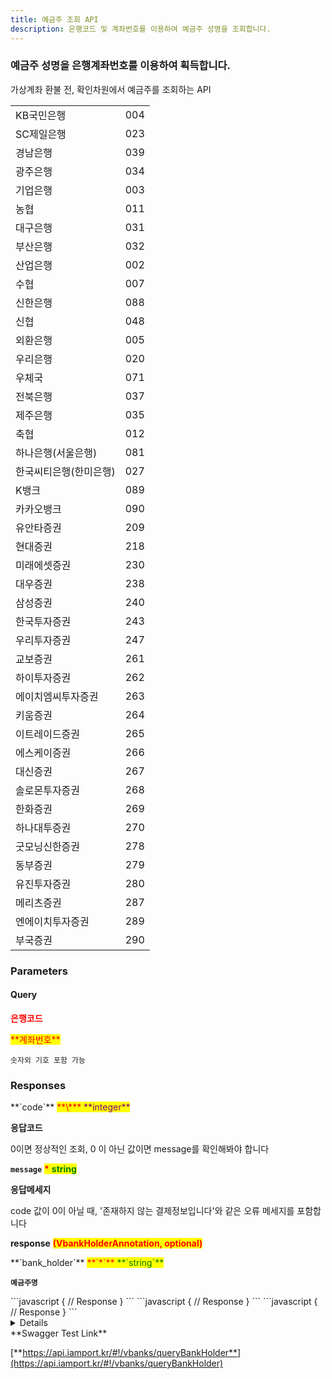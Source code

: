 ```yaml
---
title: 예금주 조회 API
description: 은행코드 및 계좌번호를 이용하여 예금주 성명을 조회합니다.
---
```



### 예금주 성명을 은행계좌번호를 이용하여 획득합니다.

<Swagger method="get" path="/vbanks/holder" baseUrl="https://api.iamport.kr" summary="은행코드, 계좌번호를 이용해 해당 계좌의 예금주 명을 조회합니다.">
<SwaggerDescription>

가상계좌 환불 전, 확인차원에서 예금주를 조회하는 API

<table><tbody><tr><td>KB국민은행</td><td>004
      </td></tr><tr><td>SC제일은행</td><td>023
      </td></tr><tr><td>경남은행</td><td>039
      </td></tr><tr><td>광주은행</td><td>034
      </td></tr><tr><td>기업은행</td><td>003
      </td></tr><tr><td>농협</td><td>011
      </td></tr><tr><td>대구은행</td><td>031
      </td></tr><tr><td>부산은행</td><td>032
      </td></tr><tr><td>산업은행</td><td>002
      </td></tr><tr><td>수협</td><td>007
      </td></tr><tr><td>신한은행</td><td>088
      </td></tr><tr><td>신협</td><td>048
      </td></tr><tr><td>외환은행</td><td>005
      </td></tr><tr><td>우리은행</td><td>020
      </td></tr><tr><td>우체국</td><td>071
      </td></tr><tr><td>전북은행</td><td>037
      </td></tr><tr><td>제주은행</td><td>035
      </td></tr><tr><td>축협</td><td>012
      </td></tr><tr><td>하나은행(서울은행)</td><td>081
      </td></tr><tr><td>한국씨티은행(한미은행)</td><td>027
      </td></tr><tr><td>K뱅크</td><td>089
      </td></tr><tr><td>카카오뱅크</td><td>090
      </td></tr><tr><td>유안타증권</td><td>209
      </td></tr><tr><td>현대증권</td><td>218
      </td></tr><tr><td>미래에셋증권</td><td>230
      </td></tr><tr><td>대우증권</td><td>238
      </td></tr><tr><td>삼성증권</td><td>240
      </td></tr><tr><td>한국투자증권</td><td>243
      </td></tr><tr><td>우리투자증권</td><td>247
      </td></tr><tr><td>교보증권</td><td>261
      </td></tr><tr><td>하이투자증권</td><td>262
      </td></tr><tr><td>에이치엠씨투자증권</td><td>263
      </td></tr><tr><td>키움증권</td><td>264
      </td></tr><tr><td>이트레이드증권</td><td>265
      </td></tr><tr><td>에스케이증권</td><td>266
      </td></tr><tr><td>대신증권</td><td>267
      </td></tr><tr><td>솔로몬투자증권</td><td>268
      </td></tr><tr><td>한화증권</td><td>269
      </td></tr><tr><td>하나대투증권</td><td>270
      </td></tr><tr><td>굿모닝신한증권</td><td>278
      </td></tr><tr><td>동부증권</td><td>279
      </td></tr><tr><td>유진투자증권</td><td>280
      </td></tr><tr><td>메리츠증권</td><td>287
      </td></tr><tr><td>엔에이치투자증권</td><td>289
      </td></tr><tr><td>부국증권</td><td>290</td></tr></tbody></table>
</SwaggerDescription>

### Parameters

#### Query

<SwaggerParameter name="bank_code" type="String" required="true">
<mark style="color:red;">

**은행코드**

</mark>

</SwaggerParameter>
<SwaggerParameter name="bank_num" type="String" required="true">
<mark style="color:red;"> **계좌번호** </mark>

`숫자외 기호 포함 가능`

</SwaggerParameter>

### Responses

<SwaggerResponse status="200: OK" description="">
<Tabs>
<Tab title="VbankHolderResponse">
**`code`** <mark style="color:red;"> **\*** </mark> <mark style="color:purple;"> **integer** </mark>

**응답코드**

0이면 정상적인 조회, 0 이 아닌 값이면 message를 확인해봐야 합니다

**`message`** <mark style="color:red;"> **\*** </mark> <mark style="color:green;"> **string** </mark>

**응답메세지**

code 값이 0이 아닐 때, '존재하지 않는 결제정보입니다'와 같은 오류 메세지를 포함합니다

**response** <mark style="color:red;"> **(VbankHolderAnnotation, optional)** </mark>

</Tab>
</Tabs>

<Tabs>
<Tab title="VbankHolderAnnotation">
**`bank_holder`** <mark style="color:red;"> **`*`** </mark> <mark style="color:green;"> **`string`** </mark>

**`예금주명`**

</Tab>
</Tabs>

</SwaggerResponse>

<SwaggerResponse status="400: Bad Request" description="bank_code가 누락된 경우">
```javascript
{
    // Response
}
```

</SwaggerResponse>

<SwaggerResponse status="401: Unauthorized" description="인증 Token이 전달되지 않았거나 유효하지 않은 경우">
```javascript
{
    // Response
}
```

</SwaggerResponse>

<SwaggerResponse status="404: Not Found" description="계좌정보 조회 실패">
```javascript
{
    // Response
}
```

</SwaggerResponse>

</Swagger>

<Details>
<p slot="summary">Response Model Schema</p>

```json
{
  "code": 0,
  "message": "string",
  "response": {
    "bank_holder": "string"
  }
}
```

</Details>

<Hint style="success">
**Swagger Test Link**

[**https://api.iamport.kr/#!/vbanks/queryBankHolder**](https://api.iamport.kr/#!/vbanks/queryBankHolder)
</Hint>
